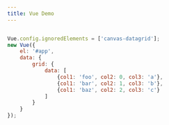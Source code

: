 ```yaml
---
title: Vue Demo
---
```


<SandpackEditor>

```js 

Vue.config.ignoredElements = ['canvas-datagrid'];
new Vue({
    el: '#app',
    data: {
        grid: {
            data: [
                {col1: 'foo', col2: 0, col3: 'a'},
                {col1: 'bar', col2: 1, col3: 'b'},
                {col1: 'baz', col2: 2, col3: 'c'}
            ]
        }
    }
});
```

</SandpackEditor>